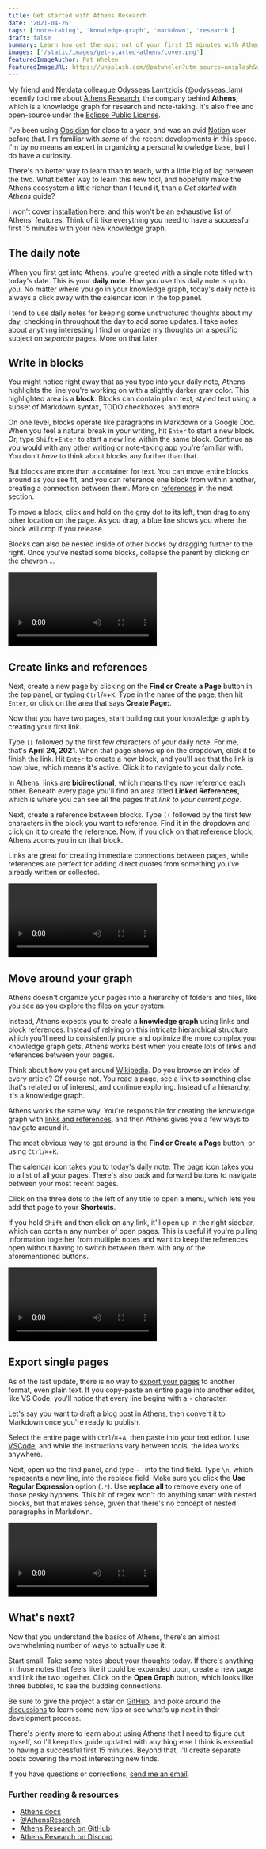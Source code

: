 ```yaml
---
title: Get started with Athens Research
date: '2021-04-26'
tags: ['note-taking', 'knowledge-graph', 'markdown', 'research']
draft: false
summary: Learn how get the most out of your first 15 minutes with Athens, a free and open-source tool from Athens Research for building and maintaining a personal knowledge graph.
images: ['/static/images/get-started-athens/cover.png']
featuredImageAuthor: Pat Whelen
featuredImageURL: https://unsplash.com/@patwhelen?utm_source=unsplash&utm_medium=referral&utm_content=creditCopyText
---
```


My friend and Netdata colleague Odysseas Lamtzidis ([@odysseas_lam](https://twitter.com/odysseas_lam)) recently told me
about [Athens Research](https://github.com/athensresearch/athens), the company behind **Athens**, which is a knowledge
graph for research and note-taking. It's also free and open-source under the [Eclipse Public
License](https://github.com/athensresearch/athens/blob/master/LICENSE).

I've been using [Obsidian](https://obsidian.md/) for close to a year, and was an avid [Notion](https://notion.so) user
before that. I'm familiar with _some_ of the recent developments in this space. I'm by no means an expert in organizing
a personal knowledge base, but I do have a curiosity.

There's no better way to learn than to teach, with a little big of lag between the two. What better way to learn this
new tool, and hopefully make the Athens ecosystem a little richer than I found it, than a _Get started with Athens_
guide?

I won't cover [installation](https://github.com/athensresearch/athens/releases) here, and this won't be an exhaustive
list of Athens' features. Think of it like everything you need to have a successful first 15 minutes with your new
knowledge graph.

## The daily note

When you first get into Athens, you're greeted with a single note titled with today's date. This is your **daily note**.
How you use this daily note is up to you. No matter where you go in your knowledge graph, today's daily note is always a
click away with the calendar icon in the top panel.

I tend to use daily notes for keeping some unstructured thoughts about my day, checking in throughout the day to add
some updates. I take notes about anything interesting I find or organize my thoughts on a specific subject on _separate_
pages. More on that later.

## Write in blocks

You might notice right away that as you type into your daily note, Athens highlights the line you're working on with a
slightly darker gray color. This highlighted area is a **block**. Blocks can contain plain text, styled text using a
subset of Markdown syntax, TODO checkboxes, and more.

On one level, blocks operate like paragraphs in Markdown or a Google Doc. When you feel a natural break in your writing,
hit `Enter` to start a new block. Or, type `Shift`+`Enter` to start a new line within the same block. Continue as you
would with any other writing or note-taking app you're familiar with. You don't _have_ to think about blocks any further
than that.

But blocks are more than a container for text. You can move entire blocks around as you see fit, and you can reference
one block from within another, creating a connection between them. More on [references](#create-links-and-references) in
the next section.

To move a block, click and hold on the gray dot to its left, then drag to any other location on the page. As you drag, a
blue line shows you where the block will drop if you release.

Blocks can also be nested inside of other blocks by dragging further to the right. Once you've nested some blocks,
collapse the parent by clicking on the chevron `⌄`.

<Video src="/static/images/get-started-athens/moving-blocks.mp4" autoPlay={true}></Video>

## Create links and references

Next, create a new page by clicking on the **Find or Create a Page** button in the top panel, or typing `Ctrl`/`⌘`+`K`.
Type in the name of the page, then hit `Enter`, or click on the area that says **Create Page:**.

Now that you have two pages, start building out your knowledge graph by creating your first link.

Type `[[` followed by the first few characters of your daily note. For me, that's **April 24, 2021**. When that page
shows up on the dropdown, click it to finish the link. Hit `Enter` to create a new block, and you'll see that the link
is now blue, which means it's active. Click it to navigate to your daily note.

In Athens, links are **bidirectional**, which means they now reference each other. Beneath every page you'll find an
area titled **Linked References**, which is where you can see all the pages that _link to your current page_.

Next, create a reference between blocks. Type `((` followed by the first few characters in the block you want to
reference. Find it in the dropdown and click on it to create the reference. Now, if you click on that reference block,
Athens zooms you in on that block.

Links are great for creating immediate connections between pages, while references are perfect for adding direct quotes
from something you've already written or collected.

<Video src="/static/images/get-started-athens/links-references.mp4" autoPlay={true}></Video>

## Move around your graph

Athens doesn't organize your pages into a hierarchy of folders and files, like you see as you explore the files on your
system.

Instead, Athens expects you to create a **knowledge graph** using links and block references. Instead of relying on this
intricate hierarchical structure, which you'll need to consistently prune and optimize the more complex your knowledge
graph gets, Athens works best when you create lots of links and references between your pages.

Think about how you get around [Wikipedia](https://wikipedia.org). Do you browse an index of every article? Of course
not. You read a page, see a link to something else that's related or of interest, and continue exploring. Instead of a
hierarchy, it's a knowledge graph.

Athens works the same way. You're responsible for creating the knowledge graph with [links and
references](#create-links-and-references), and then Athens gives you a few ways to navigate around it.

The most obvious way to get around is the **Find or Create a Page** button, or using `Ctrl`/`⌘`+`K`.

The calendar icon takes you to today's daily note. The page icon takes you to a list of all your pages. There's also
back and forward buttons to navigate between your most recent pages.

Click on the three dots to the left of any title to open a menu, which lets you add that page to your **Shortcuts**.

If you hold `Shift` and then click on any link, it'll open up in the right sidebar, which can contain any number of open
pages. This is useful if you're pulling information together from multiple notes and want to keep the references open
without having to switch between them with any of the aforementioned buttons.

<Video src="/static/images/get-started-athens/navigation.mp4" autoPlay={true}></Video>

## Export single pages

As of the last update, there is no way to [export your pages](https://github.com/athensresearch/athens/discussions/874)
to another format, even plain text. If you copy-paste an entire page into another editor, like VS Code, you'll notice
that every line begins with a `-` character.

Let's say you want to draft a blog post in Athens, then convert it to Markdown once you're ready to publish.

Select the entire page with `Ctrl`/`⌘`+`A`, then paste into your text editor. I use [VSCode](https://code.visualstudio.com/), and while the instructions vary between tools, the idea works anywhere.

Next, open up the find panel, and type `- ` into the find field. Type `\n`, which represents a new line, into the
replace field. Make sure you click the **Use Regular Expression** option (`.*`). Use **replace all** to remove every one
of those pesky hyphens. This bit of regex won't do anything smart with nested blocks, but that makes sense, given that
there's no concept of nested paragraphs in Markdown.

<Video src="/static/images/get-started-athens/export.mp4" autoPlay={true}></Video>

## What's next?

Now that you understand the basics of Athens, there's an almost overwhelming number of ways to actually use it.

Start small. Take some notes about your thoughts today. If there's anything in those notes that feels like it could be
expanded upon, create a new page and link the two together. Click on the **Open Graph** button, which looks like three
bubbles, to see the budding connections.

Be sure to give the project a star on [GitHub](https://github.com/athensresearch/athens), and poke around the
[discussions](https://github.com/athensresearch/athens/discussions) to learn some new tips or see what's up next in
their development process.

There's plenty more to learn about using Athens that I need to figure out myself, so I'll keep this guide updated with
anything else I think is essential to having a successful first 15 minutes. Beyond that, I'll create separate posts
covering the most interesting new finds.

If you have questions or corrections, [send me an email](mailto:j@joelhans.com).

### Further reading & resources

- [Athens docs](https://app.gitbook.com/@athensresearch/s/handbook/)
- [@AthensResearch](https://mobile.twitter.com/AthensResearch)
- [Athens Research on GitHub](https://github.com/athensresearch/athens)
- [Athens Research on Discord](https://discord.gg/GCJaV3V)
